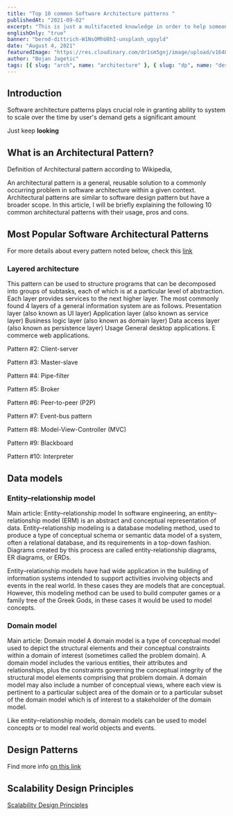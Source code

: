 ```yaml
---
title: "Top 10 common Software Architecture patterns "
publishedAt: "2021-09-02"
excerpt: "This is just a multifaceted knowledge in order to help someone looking for conceptual things in one place."
englishOnly: "true"
banner: "bernd-dittrich-W1NsOMhU8hI-unsplash_ugoyld"
date: "August 4, 2021"
featuredImage: "https://res.cloudinary.com/dr1sm5gnj/image/upload/v1648038409/igutech/software-architecture_ygnkun.jpg"
author: "Bojan Jagetic"
tags: [{ slug: "arch", name: "architecture" }, { slug: "dp", name: "dessign-pattern" }]
---
```


## Introduction

Software architecture patterns plays crucial role in granting ability to system to scale over the time by user's demand gets a significant amount

Just keep **looking**

## What is an Architectural Pattern?

Definition of Architectural pattern according to Wikipedia,

<TestComponent>
	An architectural pattern is a general, reusable solution to a commonly occurring
	problem in software architecture within a given context. Architectural patterns are
	similar to software design pattern but have a broader scope.
</TestComponent>
In this article, I will be briefly explaining the following 10 common architectural patterns
with their usage, pros and cons.

## Most Popular Software Architectural Patterns

For more details about every pattern noted below, check this <a href="https://nix-united.com/blog/10-common-software-architectural-patterns-part-1/" >link</a>

### Layered architecture

This pattern can be used to structure programs that can be decomposed into groups of subtasks, each of which is at a particular level of abstraction. Each layer provides services to the next higher layer.
The most commonly found 4 layers of a general information system are as follows.
Presentation layer (also known as UI layer)
Application layer (also known as service layer)
Business logic layer (also known as domain layer)
Data access layer (also known as persistence layer)
Usage
General desktop applications.
E commerce web applications.

Pattern #2: Client-server

Pattern #3: Master-slave

Pattern #4: Pipe-filter

Pattern #5: Broker

Pattern #6: Peer-to-peer (P2P)

Pattern #7: Event-bus pattern

Pattern #8: Model-View-Controller (MVC)

Pattern #9: Blackboard

Pattern #10: Interpreter

## Data models

### Entity–relationship model

Main article: Entity–relationship model
In software engineering, an entity–relationship model (ERM) is an abstract and conceptual representation of data. Entity–relationship modeling is a database modeling method, used to produce a type of conceptual schema or semantic data model of a system, often a relational database, and its requirements in a top-down fashion. Diagrams created by this process are called entity-relationship diagrams, ER diagrams, or ERDs.

Entity–relationship models have had wide application in the building of information systems intended to support activities involving objects and events in the real world. In these cases they are models that are conceptual. However, this modeling method can be used to build computer games or a family tree of the Greek Gods, in these cases it would be used to model concepts.

### Domain model

Main article: Domain model
A domain model is a type of conceptual model used to depict the structural elements and their conceptual constraints within a domain of interest (sometimes called the problem domain). A domain model includes the various entities, their attributes and relationships, plus the constraints governing the conceptual integrity of the structural model elements comprising that problem domain. A domain model may also include a number of conceptual views, where each view is pertinent to a particular subject area of the domain or to a particular subset of the domain model which is of interest to a stakeholder of the domain model.

Like entity–relationship models, domain models can be used to model concepts or to model real world objects and events.

## Design Patterns

Find more info <a href="https://blog.logrocket.com/design-patterns-in-node-js/"> on this link </a>

## Scalability Design Principles

<a href='https://www.linkedin.com/pulse/scalability-design-principles-lars-larsson/'>
	Scalability Design Principles
</a>
